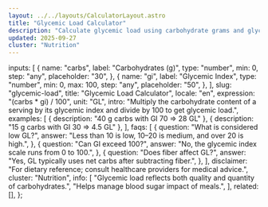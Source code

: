 ```yaml
---
layout: ../../layouts/CalculatorLayout.astro
title: "Glycemic Load Calculator"
description: "Calculate glycemic load using carbohydrate grams and glycemic index."
updated: 2025-09-27
cluster: "Nutrition"
---
```



  inputs: [
    {
      name: "carbs",
      label: "Carbohydrates (g)",
      type: "number",
      min: 0,
      step: "any",
      placeholder: "30",
    },
    {
      name: "gi",
      label: "Glycemic Index",
      type: "number",
      min: 0,
      max: 100,
      step: "any",
      placeholder: "50",
    },
  ],
  slug: "glycemic-load",
  title: "Glycemic Load Calculator",
  locale: "en",
  expression: "(carbs * gi) / 100",
  unit: "GL",
  intro:
    "Multiply the carbohydrate content of a serving by its glycemic index and divide by 100 to get glycemic load.",
  examples: [
    { description: "40 g carbs with GI 70 ⇒ 28 GL" },
    { description: "15 g carbs with GI 30 ⇒ 4.5 GL" },
  ],
  faqs: [
    {
      question: "What is considered low GL?",
      answer: "Less than 10 is low, 10–20 is medium, and over 20 is high.",
    },
    {
      question: "Can GI exceed 100?",
      answer: "No, the glycemic index scale runs from 0 to 100.",
    },
    {
      question: "Does fiber affect GL?",
      answer: "Yes, GL typically uses net carbs after subtracting fiber.",
    },
  ],
  disclaimer:
    "For dietary reference; consult healthcare providers for medical advice.",
  cluster: "Nutrition",
  info: [
    "Glycemic load reflects both quality and quantity of carbohydrates.",
    "Helps manage blood sugar impact of meals.",
  ],
  related: [],
};

<Calculator schema={schema} />
